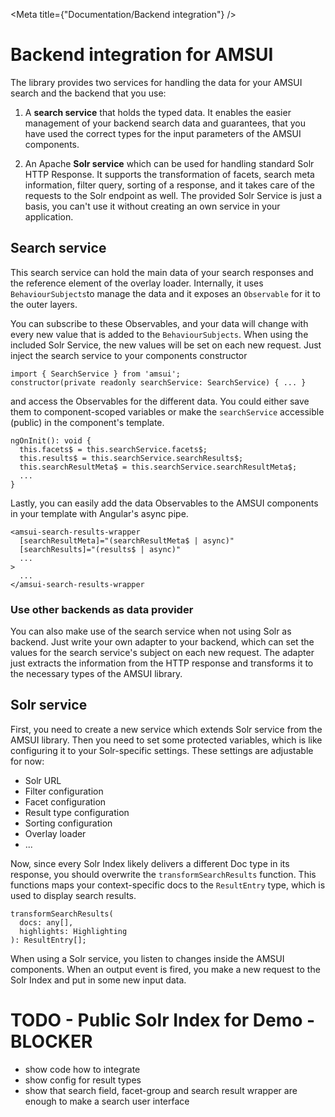 
<Meta title={"Documentation/Backend integration"} />

# Backend integration for AMSUI

The library provides two services for handling the data for your AMSUI search and the backend that you use:

1. A **search service** that holds the typed data.
   It enables the easier management of your backend search data and guarantees,
   that you have used the correct types for the input parameters of the AMSUI components.

2. An Apache **Solr service** which can be used for handling standard Solr HTTP Response.
   It supports the transformation of facets, search meta information, filter query, sorting of a response,
   and it takes care of the requests to the Solr endpoint as well.
   The provided Solr Service is just a basis, you can't use it without creating an own service in your application.

## Search service

This search service can hold the main data of your search responses and the reference element of the overlay loader.
Internally, it uses `BehaviourSubjects`to manage the data and it exposes an `Observable` for it to the outer layers.

You can subscribe to these Observables, and your data will change with every new value that is added to the `BehaviourSubjects`.
When using the included Solr Service, the new values will be set on each new request.
Just inject the search service to your components constructor

```
import { SearchService } from 'amsui';
constructor(private readonly searchService: SearchService) { ... }
```

and access the Observables for the different data.
You could either save them to component-scoped variables or
make the `searchService` accessible (public) in the component's template.

```
ngOnInit(): void {
  this.facets$ = this.searchService.facets$;
  this.results$ = this.searchService.searchResults$;
  this.searchResultMeta$ = this.searchService.searchResultMeta$;
  ...
}
```

Lastly, you can easily add the data Observables to the AMSUI components in your template with Angular's async pipe.

```
<amsui-search-results-wrapper
  [searchResultMeta]="(searchResultMeta$ | async)"
  [searchResults]="(results$ | async)"
  ...
>
  ...
</amsui-search-results-wrapper
```

### Use other backends as data provider

You can also make use of the search service when not using Solr as backend.
Just write your own adapter to your backend, which can set the values for the search service's subject on each new request.
The adapter just extracts the information from the HTTP response and transforms it to the necessary types of the AMSUI library.

## Solr service

First, you need to create a new service which extends Solr service from the AMSUI library.
Then you need to set some protected variables, which is like configuring it to your Solr-specific settings.
These settings are adjustable for now:

- Solr URL
- Filter configuration
- Facet configuration
- Result type configuration
- Sorting configuration
- Overlay loader
- ...

Now, since every Solr Index likely delivers a different Doc type in its response,
you should overwrite the `transformSearchResults` function.
This functions maps your context-specific docs to the `ResultEntry` type, which is used to display search results.

```
transformSearchResults(
  docs: any[],
  highlights: Highlighting
): ResultEntry[];
```

When using a Solr service, you listen to changes inside the AMSUI components.
When an output event is fired, you make a new request to the Solr Index and put in some new input data.

# TODO - Public Solr Index for Demo - BLOCKER

- show code how to integrate
- show config for result types
- show that search field, facet-group and search result wrapper are enough to make a search user interface
